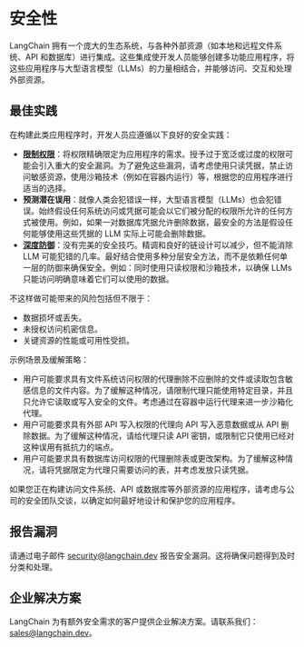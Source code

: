 # 安全性

LangChain 拥有一个庞大的生态系统，与各种外部资源（如本地和远程文件系统、API 和数据库）进行集成。这些集成使开发人员能够创建多功能应用程序，将这些应用程序与大型语言模型（LLMs）的力量相结合，并能够访问、交互和处理外部资源。

## 最佳实践

在构建此类应用程序时，开发人员应遵循以下良好的安全实践：

- [**限制权限**](https://zh.wikipedia.org/wiki/%E6%9C%80%E5%B0%8F%E6%9D%83%E9%99%90%E5%8E%9F%E5%88%99)：将权限精确限定为应用程序的需求。授予过于宽泛或过度的权限可能会引入重大的安全漏洞。为了避免这些漏洞，请考虑使用只读凭据，禁止访问敏感资源，使用沙箱技术（例如在容器内运行）等，根据您的应用程序进行适当的选择。
- **预测潜在误用**：就像人类会犯错误一样，大型语言模型（LLMs）也会犯错误。始终假设任何系统访问或凭据可能会以它们被分配的权限所允许的任何方式被使用。例如，如果一对数据库凭据允许删除数据，最安全的方法是假设任何能够使用这些凭据的 LLM 实际上可能会删除数据。
- [**深度防御**](<https://zh.wikipedia.org/wiki/%E6%B7%B1%E5%BA%A6%E9%98%B2%E5%BE%A1_(%E8%AE%A1%E7%AE%97)>)：没有完美的安全技巧。精调和良好的链设计可以减少，但不能消除 LLM 可能犯错的几率。最好结合使用多种分层安全方法，而不是依赖任何单一层的防御来确保安全。例如：同时使用只读权限和沙箱技术，以确保 LLMs 只能访问明确意味着它们可以使用的数据。

不这样做可能带来的风险包括但不限于：

- 数据损坏或丢失。
- 未授权访问机密信息。
- 关键资源的性能或可用性受损。

示例场景及缓解策略：

- 用户可能要求具有文件系统访问权限的代理删除不应删除的文件或读取包含敏感信息的文件内容。为了缓解这种情况，请限制代理只能使用特定目录，并且只允许它读取或写入安全的文件。考虑通过在容器中运行代理来进一步沙箱化代理。
- 用户可能要求具有外部 API 写入权限的代理向 API 写入恶意数据或从 API 删除数据。为了缓解这种情况，请给代理只读 API 密钥，或限制它只使用已经对这种误用有抵抗力的端点。
- 用户可能要求具有数据库访问权限的代理删除表或更改架构。为了缓解这种情况，请将凭据限定为代理只需要访问的表，并考虑发放只读凭据。

如果您正在构建访问文件系统、API 或数据库等外部资源的应用程序，请考虑与公司的安全团队交谈，以确定如何最好地设计和保护您的应用程序。

## 报告漏洞

请通过电子邮件 <security@langchain.dev> 报告安全漏洞。这将确保问题得到及时分类和处理。

## 企业解决方案

LangChain 为有额外安全需求的客户提供企业解决方案。请联系我们：<sales@langchain.dev>。
